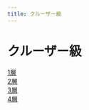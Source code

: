 ```yaml
---
title: クルーザー級
---
```


# クルーザー級
[1層](/docs/AAC_CW/m5.mdx)  
[2層](/docs/AAC_CW/m6.mdx)  
[3層](/docs/AAC_CW/m7.mdx)  
[4層](/docs/AAC_CW/m8.mdx)  
